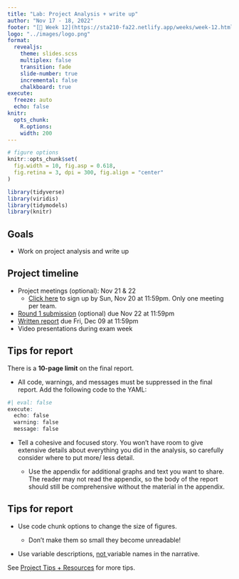 ```yaml
---
title: "Lab: Project Analysis + write up"
author: "Nov 17 - 18, 2022"
footer: "[🔗 Week 12](https://sta210-fa22.netlify.app/weeks/week-12.html)"
logo: "../images/logo.png"
format: 
  revealjs:
    theme: slides.scss
    multiplex: false
    transition: fade
    slide-number: true
    incremental: false 
    chalkboard: true
execute:
  freeze: auto
  echo: false
knitr:
  opts_chunk: 
    R.options:      
    width: 200
---
```


```r
# figure options
knitr::opts_chunk$set(
  fig.width = 10, fig.asp = 0.618,
  fig.retina = 3, dpi = 300, fig.align = "center"
)
```

```r
library(tidyverse)
library(viridis)
library(tidymodels)
library(knitr)
```

## Goals

-   Work on project analysis and write up

## Project timeline

-   Project meetings (optional): Nov 21 & 22
    -   [Click here](https://docs.google.com/spreadsheets/d/1vIgC8SBaskHRFcU1Ge8-XlrOy6BstneBpvLIlc7Oa-A/edit?usp=sharing) to sign up by Sun, Nov 20 at 11:59pm. Only one meeting per team.
-   [Round 1 submission](https://sta210-fa22.netlify.app/project-instructions.html#draft-report) (optional) due Nov 22 at 11:59pm
-   [Written report](https://sta210-fa22.netlify.app/project-instructions.html#written-report) due Fri, Dec 09 at 11:59pm
-   Video presentations during exam week

## Tips for report {.midi}

There is a **10-page limit** on the final report.

-   All code, warnings, and messages must be suppressed in the final report. Add the following code to the YAML:

```r
#| eval: false
execute:
  echo: false
  warning: false
  message: false
```

-   Tell a cohesive and focused story. You won't have room to give extensive details about everything you did in the analysis, so carefully consider where to put more/ less detail.

    -   Use the appendix for additional graphs and text you want to share. The reader may not read the appendix, so the body of the report should still be comprehensive without the material in the appendix.

## Tips for report {.midi}

-   Use code chunk options to change the size of figures.

    -   Don't make them so small they become unreadable!

-   Use variable descriptions, <u>not </u>variable names in the narrative.

See [Project Tips + Resources](https://sta210-fa22.netlify.app/project-tips.html#formatting-communication-tips) for more tips.
